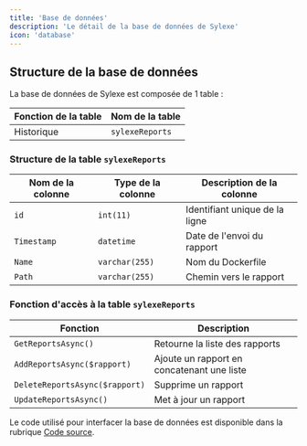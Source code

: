 ```yaml
---
title: 'Base de données'
description: 'Le détail de la base de données de Sylexe'
icon: 'database'
---
```


## Structure de la base de données

La base de données de Sylexe est composée de 1 table :

| Fonction de la table       | Nom de la table   |
| ------------- | ----------------- |
| Historique          | `sylexeReports`        |

### Structure de la table `sylexeReports`

| Nom de la colonne | Type de la colonne | Description de la colonne |
| ------------- | ------------- | ------------- |
| `id` | `int(11)` | Identifiant unique de la ligne |
| `Timestamp` | `datetime` | Date de l'envoi du rapport |
| `Name` | `varchar(255)` | Nom du Dockerfile |
| `Path` | `varchar(255)` | Chemin vers le rapport |

### Fonction d'accès à la table `sylexeReports`

| Fonction | Description |
| ------------- | ------------- |
| `GetReportsAsync()` | Retourne la liste des rapports |
| `AddReportsAsync($rapport)` | Ajoute un rapport en concatenant une liste |
| `DeleteReportsAsync($rapport)` | Supprime un rapport |
| `UpdateReportsAsync()` | Met à jour un rapport |

Le code utilisé pour interfacer la base de données est disponible dans la rubrique [Code source](code/code-source).



